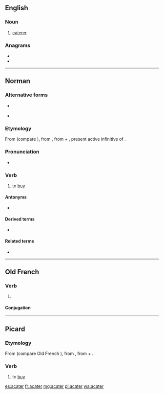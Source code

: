 {{also|acatèr}}
==English==

===Noun===
{{en-noun}}

# {{label|en|obsolete}} [[caterer]]

===Anagrams===
* {{l|en|cerata}}
* {{l|en|ectara}}

----

==Norman==

===Alternative forms===
* {{l|nrf|acataer}} {{qualifier|continental Normandy}}
* {{l|nrf|acataïr}} {{qualifier|Guernsey}}

===Etymology===
From {{inh|nrf|ONF.|acater}} (compare {{cog|fro|achater}}), from {{inh|nrf|VL.|*accaptāre}}, from {{inh|nrf|la|ad}} + {{m|la|captāre}}, present active infinitive of {{m|la|captō||I strive to seize, catch or grasp at}}.

===Pronunciation===
* {{audio|Jer-acater.ogg|Audio (Jersey)|lang=nrf}}

===Verb===
{{nrf-verb}}

# {{lb|nrf|Jersey}} to [[buy]]

====Antonyms====
* {{l|nrf|vendre||to sell}}

====Derived terms====
* {{l|nrf|acateux||buyer}}

====Related terms====
* {{l|nrf|acat||purchase}}

----

==Old French==

===Verb===
{{head|fro|verb}}

# {{label|fro|Picardy}} {{alternative form of|achater|lang=fro}}

====Conjugation====
{{fro-conj-er}}

----

==Picard==

===Etymology===
From {{inh|pcd|ONF.|acater}} (compare Old French {{m|fro|achater}}), from {{inh|pcd|VL.|*accaptāre}}, from {{inh|pcd|la|ad}} + {{m|la|capto|captō, captāre}}.

===Verb===
{{head|pcd|verb}}

# to [[buy]]

[[es:acater]]
[[fr:acater]]
[[mg:acater]]
[[pl:acater]]
[[wa:acater]]